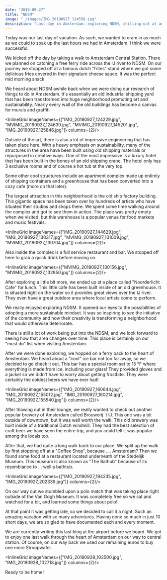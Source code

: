 ```yaml
---
date: "2019-09-27"
title: "NDSM"
image: "./images/IMG_20190927_124558.jpg"
description: "Last day in Amsterdam: exploring NDSM, chilling out at an ice bar, and enjoying local craft beer at Brouwerij't IJ"
---
```



Today was our last day of vacation. As such, we wanted to cram in as much as we could to soak up the last hours we had in Amsterdam. I think we were successful.

We kicked off the day by taking a walk to Amsterdam Central Station. There we planned on catching a free ferry ride across the IJ river to NDSM. On our journey we stopped off at a famous dutch "frites" stand where we got some delicious fries covered in their signature cheese sauce. It was the perfect mid morning snack.

<ImageTrifecta topImageName="IMG_20190927_114414.jpg" bottomImageName="IMG_20190927_121308.jpg" portraitImageName="IMG_20190927_113125.jpg" orientation="left"/>

We heard about NDSM awhile back when we were doing our research of things to do in Amsterdam. It's essentially an old industrial shipping yard that has been transformed into huge neighborhood promoting art and sustainability. Nearly every wall of the old buildings has become a canvas for murals and graffiti.

<InlineGrid imageNames={["IMG_20190927_124229.jpg", "MVIMG_20190927_124630.jpg", "MVIMG_20190927_145201.jpg", "IMG_20190927_125846.jpg"]} columns={2}/>

Outside of the art, there is also a lot of impressive engineering that has taken place here. With a heavy emphasis on sustainability, many of the structures in the area have been built using old shipping materials or repurposed in creative ways. One of the most impressive is a luxury hotel that has been built in the bones of an old shipping crane. The hotel only has 3 exclusive rooms and of course a hot tub at the very top.

Some other cool structures include an apartment complex made up entirely of shipping containers and a greenhouse that has been converted into a cozy cafe (more on that later).

<ImageTrifecta topImageName="MVIMG_20190927_122813.jpg" bottomImageName="IMG_20190927_145326.jpg" portraitImageName="IMG_20190927_123322.jpg" orientation="left"/>

The largest attraction in this neighborhood is the old ship factory building. This gigantic space has been taken over by hundreds of artists who have situated their studios and shops there. We spent some time walking around the complex and got to see them in action. The place was pretty empty when we visited, but this warehouse is a popular venue for food markets and music festivals.

<InlineGrid imageNames={["IMG_20190927_144629.jpg", "IMG_20190927_130317.jpg", "MVIMG_20190927_131009.jpg", "MVIMG_20190927_130704.jpg"]} columns={2}/>

Also inside the complex is a full service restaurant and bar. We stopped off here to grab a quick drink before moving on.

<InlineGrid imageNames={["MVIMG_20190927_130156.jpg", "MVIMG_20190927_132850.jpg"]} columns={2}/>

After exploring a little bit more, we ended up at a place called "Noorderlicht Cafe" for lunch. This little cafe has been built inside of an old greenhouse. It is situated right on the water so it provides great views over the IJ river. They even have a great outdoor area where local artists come to perform.

<ImageTrifecta topImageName="IMG_20190927_144010.jpg" bottomImageName="IMG_20190927_141923.jpg" portraitImageName="IMG_20190927_140054.jpg"/>

We really enjoyed exploring NDSM. It  opened our eyes to the possibilities of adopting a more sustainable mindset. It was so inspiring to see the initiative of the community and how their creativity is transforming a neighborhood that would otherwise deteriorate.

There is still a lot of work being put into the NDSM, and we look forward to seeing how that area changes over time. This place is certainly on our "must do" list when visiting Amsterdam.

After we were done exploring, we hopped on a ferry back to the heart of Amsterdam. We heard about a "cool" ice bar not too far away, so we decided to go check it out. This bar has a special room set to 15 °F where everything is made from ice, including your glass! They provided gloves and a jacket so we didn't have to worry about getting frostbite. They were certainly the coldest beers we have ever had!

<InlineGrid imageNames={["IMG_20190927_160644.jpg", "IMG_20190927_155012.jpg", "IMG_20190927_160214.jpg", "IMG_20190927_155540.jpg"]} columns={2}/>

After thawing out in their lounge, we really wanted to check out another popular brewery of Amsterdam called Brouwerij 't IJ. This one was a bit outside of downtown, but it was well worth the walk. This old brewery was built inside of a traditional Dutch windmill. They had the best selection of craft beer we have seen the entire trip, and you could tell it was popular among the locals too.

<ImageTrifecta topImageName="IMG_20190927_170844.jpg" bottomImageName="IMG_20190927_170759.jpg" portraitImageName="IMG_20190927_170634.jpg" orientation="left"/>

After that, we had quite a long walk back to our place. We split up the walk by first stopping off at a "Coffee Shop", because …. Amsterdam? Then we found some food at a restaurant located underneath of the Stedelijk Museum. This museum is also known as "The Bathub" because of its resemblance to ... well a bathtub.

<InlineGrid imageNames={["IMG_20190927_194235.jpg", "IMG_20190927_202339.jpg"]} columns={2}/>

On our way out we stumbled upon a polo match that was taking place right outside of the Van Gogh Museum. It was completely free so we sat and watched for a bit, and learned some things about polo!

<InlineImage imageName="IMG_20190927_193306.jpg"/>

At that point it was getting late, so we decided to call it a night. Such an amazing vacation with so many adventures. Having done so much in just 10 short days, we are so glad to have documented each and every moment.

We are currently writing this last blog at the airport before we board. We got to enjoy one last walk through the heart of Amsterdam on our way to central station. Of course, on our way back we used our remaining euros to buy one more Stroopwafel.

<InlineGrid imageNames={["IMG_20190928_102500.jpg", "IMG_20190928_102718.jpg"]} columns={2}/>

Ready to be home!
